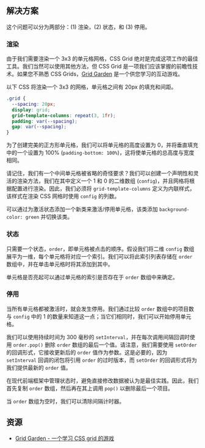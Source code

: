 
## 解决方案

这个问题可以分为两部分：(1) 渲染，(2) 状态，和 (3) 停用。

### 渲染

由于我们需要渲染一个 3x3 的单元格网格，CSS Grid 绝对是完成这项工作的最佳工具。我们当然可以使用其他方法，但 CSS Grid 是一项我们应该掌握的前瞻性技术。如果您不熟悉 CSS Grids，[Grid Garden](https://cssgridgarden.com/) 是一个供您学习的互动游戏。

以下 CSS 将渲染一个 3x3 的网格，单元格之间有 20px 的填充和间距。

```css
.grid {
  --spacing: 20px;
  display: grid;
  grid-template-columns: repeat(3, 1fr);
  padding: var(--spacing);
  gap: var(--spacing);
}
```

为了创建完美的正方形单元格，我们可以将单元格的高度设置为 0，并将垂直填充中的一个设置为 100% (`padding-bottom: 100%`)，这将使单元格的总高度与宽度相同。

请记住，我们有一个中间单元格被省略的奇怪要求？我们可以创建一个声明性和灵活的渲染方法，我们在其中定义一个 1 和 0 的二维数组 (`config`)，并且网格将根据配置进行渲染。因此，我们必须将 `grid-template-columns` 定义为内联样式，该样式在渲染 CSS 网格时使用 `config` 的列数。

可以通过为激活状态添加一个新类来激活/停用单元格，该类添加 `background-color: green` 并切换该类。

### 状态

只需要一个状态，`order`，即单元格被点击的顺序。假设我们将二维 `config` 数组展平为一维，每个单元格将对应一个索引。我们可以将此索引列表存储在 `order` 数组中，并在单击单元格时将其添加到其中。

单元格是否亮起可以通过单元格的索引是否存在于 `order` 数组中来确定。

### 停用

当所有单元格都被激活时，就会发生停用。我们通过比较 `order` 数组中的项目数与 `config` 中的 1 的数量来知道这一点；当它们相同时，我们可以开始停用单元格。

我们可以使用持续时间为 300 毫秒的 `setInterval`，并在每次调用间隔回调时使用 `order.pop()` 删除 `order` 数组的最后一个值。请注意，我们需要使用 `setOrder` 的回调形式，它接收更新后的 `order` 值作为参数。这是必要的，因为 `setInterval` 回调的闭包将引用 `order` 的过时版本，而 `setOrder` 的回调形式将为我们提供最新的 `order` 值。

在现代前端框架中管理状态时，避免直接修改数据被认为是最佳实践。因此，我们首先复制 `order` 数组，然后再在其上调用 `pop()` 以删除最后一个项目。

当 `order` 数组为空时，我们可以清除间隔计时器。

<TestCases />

<A11y />

## 资源

* [Grid Garden - 一个学习 CSS grid 的游戏](https://cssgridgarden.com/)
